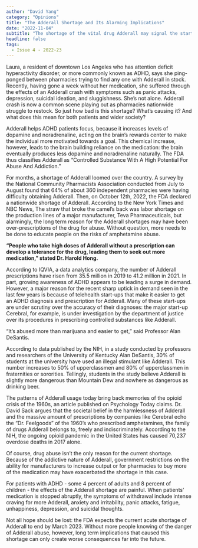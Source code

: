 ```yaml
---
author: "David Yang"
category: "Opinions"
title: "The Adderall Shortage and Its Alarming Implications"
date: "2022-11-04"
subtitle: "The shortage of the vital drug Adderall may signal the start of a new era of drug abuse."
headline: false
tags:
  - Issue 4 - 2022-23
---
```


Laura, a resident of downtown Los Angeles who has attention deficit hyperactivity disorder, or more commonly known as ADHD, says she ping-ponged between pharmacies trying to find any one with Adderall in stock. Recently, having gone a week without her medication, she suffered through the effects of an Adderall crash with symptoms such as panic attacks, depression, suicidal ideation, and sluggishness. She’s not alone. Adderall crash is now a common scene playing out as pharmacies nationwide struggle to restock. So just how bad is this shortage? What’s causing it? And what does this mean for both patients and wider society?

Adderall helps ADHD patients focus, because it increases levels of dopamine and noradrenaline, acting on the brain’s rewards center to make the individual more motivated towards a goal. This chemical increase, however, leads to the brain building reliance on the medication: the brain eventually produces less dopamine and noradrenaline naturally. The FDA thus classifies Adderall as “Controlled Substance With A High Potential For Abuse And Addiction.”

For months, a shortage of Adderall loomed over the country. A survey by the National Community Pharmacists Association conducted from July to August found that 64% of about 360 independent pharmacies were having difficulty obtaining Adderall. Then, on October 12th, 2022, the FDA declared a nationwide shortage of Adderall. According to the New York Times and NBC News, The straw that broke the camel’s back was labor shortage on the production lines of a major manufacturer, Teva Pharmaceuticals, but alarmingly, the long term reason for the Adderall shortages may have been over-prescriptions of the drug for abuse. Without question, more needs to be done to educate people on the risks of amphetamine abuse.

**“People who take high doses of Adderall without a prescription can develop a tolerance for the drug, leading them to seek out more medication,” stated Dr. Harold Hong.**

According to IQVIA, a data analytics company, the number of Adderall prescriptions have risen from 35.5 million in 2019 to 41.2 million in 2021. In part, growing awareness of ADHD appears to be leading a surge in demand. However, a major reason for the recent sharp uptick in demand seen in the last few years is because of telehealth start-ups that make it easier to get an ADHD diagnosis and prescription for Adderall. Many of these start-ups are under scrutiny over the accuracy of their diagnoses: the major start-up Cerebral, for example, is under investigation by the department of justice over its procedures in prescribing controlled substances like Adderall.

“It’s abused more than marijuana and easier to get,” said Professor Alan DeSantis.

According to data published by the NIH, in a study conducted by professors and researchers of the University of Kentucky Alan DeSantis, 30% of students at the university have used an illegal stimulant like Adderall. This number increases to 50% of upperclassmen and 80% of upperclassmen in fraternities or sororities. Tellingly, students in the study believe Adderall is slightly more dangerous than Mountain Dew and nowhere as dangerous as drinking beer.

The patterns of Adderall usage today bring back memories of the opioid crisis of the 1960s, an article published on Psychology Today claims. Dr. David Sack argues that the societal belief in the harmlessness of Adderall and the massive amount of prescriptions by companies like Cerebral echo the “Dr. Feelgoods” of the 1960’s who prescribed amphetamines, the family of drugs Adderall belongs to, freely and indiscriminately. According to the NIH, the ongoing opioid pandemic in the United States has caused 70,237 overdose deaths in 2017 alone.

Of course, drug abuse isn’t the only reason for the current shortage. Because of the addictive nature of Adderall, government restrictions on the ability for manufacturers to increase output or for pharmacies to buy more of the medication may have exacerbated the shortage in this case.

For patients with ADHD - some 4 percent of adults and 8 percent of children - the effects of the Adderall shortage are painful. When patients’ medication is stopped abruptly, the symptoms of withdrawal include intense craving for more Adderall, anxiety and irritability, panic attacks, fatigue, unhappiness, depression, and suicidal thoughts.

Not all hope should be lost: the FDA expects the current acute shortage of Adderall to end by March 2023. Without more people knowing of the danger of Adderall abuse, however, long term implications that caused this shortage can only create worse consequences far into the future.
